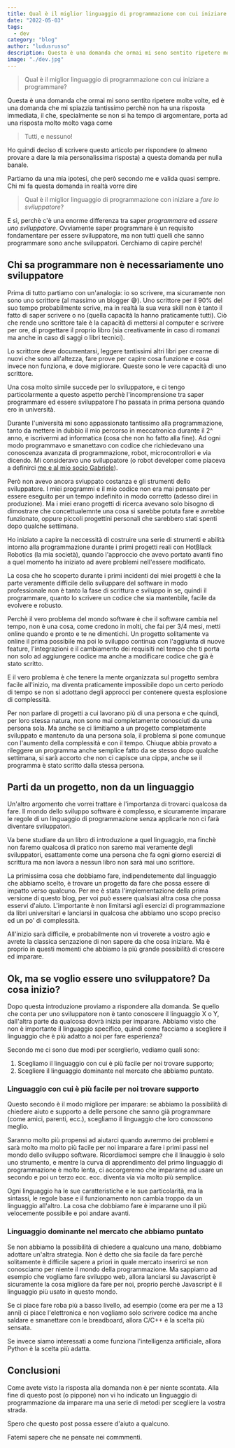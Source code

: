 ```yaml
---
title: Qual è il miglior linguaggio di programmazione con cui iniziare a programmare?
date: "2022-05-03"
tags:
  - dev
category: "blog"
author: "ludusrusso"
description: Questa è una domanda che ormai mi sono sentito ripetere molte volte, ma non è facile rispondere
image: "./dev.jpg"
---
```


> Qual è il miglior linguaggio di programmazione con cui iniziare a programmare?

Questa è una domanda che ormai mi sono sentito ripetere molte volte, ed è una domanda che mi spiazzia tantissimo
perchè non ha una risposta immediata, il che, specialmente se non si ha tempo di argomentare, porta ad una risposta molto
molto vaga come

> Tutti, e nessuno!

Ho quindi deciso di scrivere questo articolo per rispondere (o almeno provare a dare la mia personalissima risposta)
a questa domanda per nulla banale.

Partiamo da una mia ipotesi, che però secondo me e valida quasi sempre. Chi mi fa questa domanda in realtà
vorre dire

> Qual è il miglior linguaggio di programmazione con iniziare a _fare lo sviluppatore_?

E sì, perchè c'è una enorme differenza tra saper _programmare_ ed _essere uno sviluppatore_. Ovviamente
saper programmare è un requisito fondamentare per essere sviluppatore, ma non tutti quelli che sanno
programmare sono anche sviluppatori. Cerchiamo di capire perchè!

## Chi sa programmare non è necessariamente uno sviluppatore

Prima di tutto partiamo con un'analogia: io so scrivere, ma sicuramente non sono uno scrittore (al massimo un blogger 😅).
Uno scrittore per il 90% del suo tempo probabilmente scrive, ma in realtà la sua vera skill non è tanto il fatto di saper
scrivere o no (quella capacità la hanno praticamente tutti). Ciò che rende uno scrittore tale è la capacità di mettersi
al computer e scrivere per ore, di progettare il proprio libro (sia creativamente in caso di romanzi ma anche in caso di saggi o libri tecnici).

Lo scrittore deve documentarsi, leggere tantissimi altri libri per crearne di nuovi che sono all'altezza, fare prove per capire
cosa funzione e cosa invece non funziona, e dove migliorare. Queste sono le vere capacità di uno scrittore.

Una cosa molto simile succede per lo sviluppatore, e ci tengo particolarmente a questo aspetto perchè l'incomprensione
tra saper programmare ed essere sviluppatore l'ho passata in prima persona quando ero in università.

Durante l'università mi sono appassionato tantissimo alla programmazione, tanto da mettere in dubbio il mio percorso in
meccatronica durante il 2^ anno, e iscrivermi ad informatica (cosa che non ho fatto alla fine). Ad ogni modo programmavo e
smanettavo con codice che richiedevano una conoscenza avanzata di programmazione, robot, microcontrollori e via dicendo.
Mi consideravo uno sviluppatore (o robot developer come piaceva a definirci
[me e al mio socio Gabriele](https://hotblackrobotics.github.io/it/news/2017/11/13/robot-dev/)).

Però non avevo ancora sviuppato costanza e gli strumenti dello sviluppatore. I miei programmi e il mio codice
non era mai pensato per essere eseguito per un tempo indefinito in modo corretto (adesso direi in produzione).
Ma i miei erano progetti di ricerca avevano solo bisogno di dimostrare che concettualemnte una cosa si sarebbe potuta fare
e avrebbe funzionato, oppure piccoli progettini personali che sarebbero stati spenti dopo qualche settimana.

Ho iniziato a capire la neccessità di costruire una serie di strumenti e abilità intorno alla programmazione
durante i primi progetti reali con HotBlack Robotics (la mia società), quando l'approccio che avevo portato avanti
fino a quel momento ha iniziato ad avere problemi nell'essere modificato.

La cosa che ho scoperto durante i primi incidenti dei miei progetti è che la parte veramente difficile dello
sviluppare del software in modo professionale non è tanto la fase di scrittura e sviluppo in se, quindi il programmare,
quanto lo scrivere un codice che sia mantenbile, facile da evolvere e robusto.

Perchè il vero problema del mondo software è che il software cambia nel tempo, non è una cosa, come credono in molti,
che fai per 3/4 mesi, metti online quando e pronto e te ne dimentichi. Un progetto solitamente va online il prima
possibile ma poi lo sviluppo continua con l'aggiunta di nuove feature, l'integrazioni e il cambiamento dei requisiti
nel tempo che ti porta non solo ad aggiungere codice ma anche a modificare codice che già è stato scritto.

E il vero problema è che tenere la mente organizzata sul progetto sembra facile all'inizio, ma diventa praticamente
impossibile dopo un certo periodo di tempo se non si adottano degli approcci per contenere questa esplosione di
complessità.

Per non parlare di progetti a cui lavorano più di una persona e che quindi, per loro stessa natura, non sono
mai completamente conosciuti da una persona sola. Ma anche se ci limitiamo a un progetto completamente sviluppato
e mantenuto da una persona sola, il problema si pone comunque con l'aumento della complessità e con il tempo.
Chiuque abbia provato a rileggere un programma anche semplice fatto da se stesso dopo qualche settimana, si sarà accorto
che non ci capisce una cippa, anche se il programma è stato scritto dalla stessa persona.

## Parti da un progetto, non da un linguaggio

Un'altro argomento che vorrei trattare è l'importanza di trovarci qualcosa da fare. Il mondo dello sviluppo software è complesso,
e sicuramente imparare le regole di un linguaggio di programmazione senza applicarle non ci farà diventare sviluppatori.

Va bene studiare da un libro di introduzione a quel linguaggio, ma finchè non faremo qualcosa di pratico non saremo mai veramente
degli sviluppatori, esattamente come una persona che fa ogni giorno esercizi di scrittura ma non lavora a nessun libro non
sarà mai uno scrittore.

La primissima cosa che dobbiamo fare, indipendetemente dal linguaggio che abbiamo scelto, è trovare un progetto da fare
che possa essere di impatto verso qualcuno. Per me è stata l'implementazione della prima versione di questo blog, per voi
può essere qualsiasi altra cosa che possa esservi d'aiuto. L'importante è non limitarsi agli esercizi di programmazione
da libri universitari e lanciarsi in qualcosa che abbiamo uno scopo preciso ed un po' di complessità.

All'inizio sarà difficile, e probabilmente non vi troverete a vostro agio e avrete la classica senzazione di non sapere da che
cosa iniziare. Ma è proprio in questi momenti che abbiamo la più grande possibilità di crescere ed imparare.

## Ok, ma se voglio essere uno sviluppatore? Da cosa inizio?

Dopo questa introduzione proviamo a rispondere alla domanda. Se quello che conta per uno sviluppatore non è tanto
conoscere il linguaggio X o Y, dall'altra parte da qualcosa dovrà inizia per imparare. Abbiamo visto che non
è importante il linguaggio specifico, quindi come facciamo a scegliere il linguaggio che è più adatto a noi per fare esperienza?

Secondo me ci sono due modi per scerglierlo, vediamo quali sono:

1. Scegliamo il linguaggio con cui è più facile per noi trovare supporto;
2. Scegliere il linguaggio dominante nel mercato che abbiamo puntato.

### Linguaggio con cui è più facile per noi trovare supporto

Questo secondo è il modo migliore per imparare: se abbiamo la possibilità di chiedere aiuto e supporto a delle persone
che sanno già programmare (come amici, parenti, ecc.), scegliamo il linguaggio che loro conoscono meglio.

Saranno molto più propensi ad aiutarci quando avremmo dei problemi e sarà molto ma molto più facile per noi imparare
a fare i primi passi nel mondo dello sviluppo software. Ricordiamoci sempre che il linauggio è solo uno strumento, e mentre
la curva di apprendimento del primo linguaggio di programmazione è molto lenta, ci accorgeremo che impararne ad usare un secondo
e poi un terzo ecc. ecc. diventa via via molto più semplice.

Ogni linguaggio ha le sue caratteristiche e le sue particolarità, ma la sintassi, le regole base e il funzionamento non cambia
troppo da un linguaggio all'altro. La cosa che dobbiamo fare è impararne uno il più velocemente possibile e poi andare avanti.

### Linguaggio dominante nel mercato che abbiamo puntato

Se non abbiamo la possibilità di chiedere a qualcuno una mano, dobbiamo adottare un'altra strategia. Non è detto che sia
facile da fare perchè solitamente è difficile sapere a priori in quale mercato inserirci se non conosciamo per niente
il mondo della programmazione. Ma sappiamo ad esempio che vogliamo fare sviluppo web, allora lanciarsi su Javascript è
sicuramente la cosa migliore da fare per noi, proprio perchè Javascript è il linguaggio più usato in questo mondo.

Se ci piace fare roba più a basso livello, ad esempio (come era per me a 13 anni) ci piace l'elettronica e non vogliamo solo
scrivere codice ma anche saldare e smanettare con le breadboard, allora C/C++ è la scelta più sensata.

Se invece siamo interessati a come funziona l'intelligenza artificiale, allora Python è la scelta più adatta.

## Conclusioni

Come avete visto la risposta alla domanda non è per niente scontata. Alla fine di questo post (o pippone) non vi ho indicato
un linguaggio di programmazione da imparare ma una serie di metodi per scegliere la vostra strada.

Spero che questo post possa essere d'aiuto a qualcuno.

Fatemi sapere che ne pensate nei commmenti.
